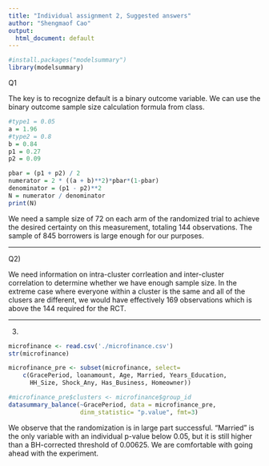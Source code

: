 ---
title: "Individual assignment 2, Suggested answers"
author: "Shengmaof Cao"
output:
  html_document: default
---

```{r}
#install.packages("modelsummary")
library(modelsummary) 
```

Q1

The key is to recognize default is a binary outcome variable.
We can use the binary outcome sample size calculation formula from class.

```{r}
#type1 = 0.05
a = 1.96
#type2 = 0.8
b = 0.84
p1 = 0.27
p2 = 0.09

pbar = (p1 + p2) / 2
numerator = 2 * ((a + b)**2)*pbar*(1-pbar)
denominator = (p1 - p2)**2
N = numerator / denominator
print(N)

```

We need a sample size of 72 on each arm of the randomized trial 
to achieve the desired certainty on this measurement, totaling 144 observations.
The sample of 845 borrowers is large enough for our purposes.

------------------------------------------------------------------------

Q2)

We need information on intra-cluster corrleation and inter-cluster correlation to 
determine whether we have enough sample size. In the extreme case where everyone 
within a cluster is the same and all of the clusers are different, we would have 
effectively 169 observations which is above the 144 required for the RCT. 

------------------------------------------------------------------------

3)

```{r}
microfinance <- read.csv('./microfinance.csv')
str(microfinance)
```

```{r}
microfinance_pre <- subset(microfinance, select= 
    c(GracePeriod, loanamount, Age, Married, Years_Education, 
      HH_Size, Shock_Any, Has_Business, Homeowner))

#microfinance_pre$clusters <- microfinance$group_id
datasummary_balance(~GracePeriod, data = microfinance_pre, 
                    dinm_statistic= "p.value", fmt=3)
```


We observe that the randomization is in large part successful. "Married" is the 
only variable with an individual p-value below 0.05, but it is still higher than 
a BH-corrected threshold of 0.00625. We are comfortable with going ahead with 
the experiment. 
